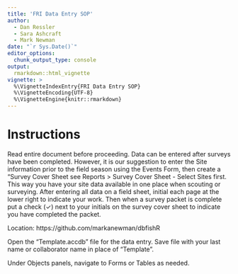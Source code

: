 ```yaml
---
title: 'FRI Data Entry SOP'
author:
  - Dan Ressler
  - Sara Ashcraft
  - Mark Newman
date: "`r Sys.Date()`"
editor_options: 
  chunk_output_type: console
output:
  rmarkdown::html_vignette
vignette: >
  %\VignetteIndexEntry{FRI Data Entry SOP}
  %\VignetteEncoding{UTF-8}
  %\VignetteEngine{knitr::rmarkdown}
---
```



# Instructions

Read entire document before proceeding.
Data can be entered after surveys have been completed.
However, it is our suggestion to enter the Site information prior to the field season using the Events Form, then create a "Survey Cover Sheet see Reports > Survey Cover Sheet - Select Sites first.
This way you have your site data available in one place when scouting or surveying.
After entering all data on a field sheet, initial each page at the lower right to indicate your work.
Then when a survey packet is complete put a check ($\checkmark$) next to your initials on the survey cover sheet to indicate you have completed the packet.

Location: https://github.com/markanewman/dbfishR

Open the "Template.accdb" file for the data entry.
Save file with your last name or collaborator name in place of "Template".

Under Objects panels, navigate to Forms or Tables as needed.
